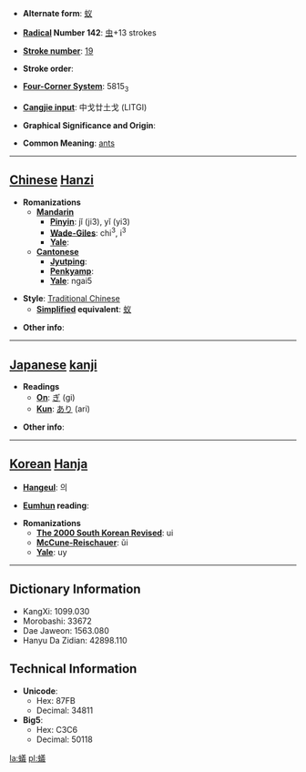* '''Alternate form''': [[蚁]]

* '''[[Wiktionary:Chinese radical index| Radical]] Number 142''': [[Wiktionary:Chinese radical index 虫|虫]]+13 strokes

* '''[[Wiktionary:Chinese total strokes index|Stroke number]]''': [[Wiktionary:Chinese total strokes index 19|19]]

* '''Stroke order''': 

* '''[[Wiktionary:Chinese four corner index|Four-Corner System]]''': 5815<sub>3</sub>

* '''[[Wiktionary:Chinese Cangjie index|Cangjie input]]''': 中戈廿土戈 (LITGI)

* '''Graphical Significance and Origin''': 

* '''Common Meaning''': [[ant]]s

----

== [[Chinese]] [[Hanzi]] ==

* '''Romanizations'''
** '''[[Mandarin]]'''
*** '''[[Pinyin]]''': jǐ (ji3), yǐ (yi3)
*** '''[[Wade-Giles]]''': chi<sup>3</sup>, i<sup>3</sup>
*** '''[[Yale]]''': 
** '''[[Cantonese]]'''
*** '''[[Jyutping]]''':
*** '''[[Penkyamp]]''': 
*** '''[[Yale]]''': ngai5

* '''Style''': [[Traditional Chinese]] 
** '''[[Simplified Chinese|Simplified]] equivalent''': [[蚁]]

* '''Other info''': 

----

== [[Japanese]] [[kanji]] ==

* '''Readings'''
** '''[[On]]''': [[ぎ]] (gi)
** '''[[Kun]]''': [[あり]] (ari)

* '''Other info''':  

----

== [[Korean]] [[Hanja]] ==

* '''[[Hangeul]]''': 의

* '''[[Eumhun]] reading''': 

* '''Romanizations'''
** '''[[The 2000 South Korean Revised Romanization|The 2000 South Korean Revised]]''': ui
** '''[[McCune-Reischauer]]''': ŭi
** '''[[Yale]]''': uy

----

== Dictionary Information ==

* KangXi: 1099.030
* Morobashi: 33672
* Dae Jaweon: 1563.080
* Hanyu Da Zidian: 42898.110

== Technical Information ==

* '''Unicode''':
** Hex: 87FB
** Decimal: 34811
* '''Big5''':
** Hex: C3C6
** Decimal: 50118

[[la:蟻]]
[[pl:蟻]]